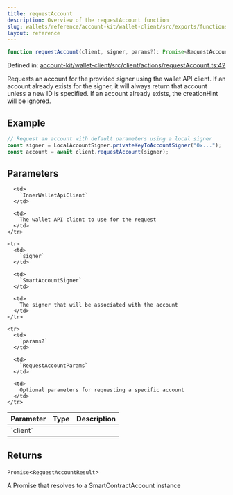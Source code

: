 ```yaml
---
title: requestAccount
description: Overview of the requestAccount function
slug: wallets/reference/account-kit/wallet-client/src/exports/functions/requestAccount
layout: reference
---
```


```ts
function requestAccount(client, signer, params?): Promise<RequestAccountResult>;
```

Defined in: [account-kit/wallet-client/src/client/actions/requestAccount.ts:42](https://github.com/alchemyplatform/aa-sdk/blob/5b9429f0f16dcd4ff822527b8de589e19e88faa7/account-kit/wallet-client/src/client/actions/requestAccount.ts#L42)

Requests an account for the provided signer using the wallet API client.
If an account already exists for the signer, it will always return that account unless a new ID is specified.
If an account already exists, the creationHint will be ignored.

## Example

```ts
// Request an account with default parameters using a local signer
const signer = LocalAccountSigner.privateKeyToAccountSigner("0x...");
const account = await client.requestAccount(signer);
```

## Parameters

<table>
  <thead>
    <tr>
      <th align="left">Parameter</th>
      <th align="left">Type</th>
      <th align="left">Description</th>
    </tr>
  </thead>

  <tbody>
    <tr>
      <td>
        `client`
      </td>

      <td>
        `InnerWalletApiClient`
      </td>

      <td>
        The wallet API client to use for the request
      </td>
    </tr>

    <tr>
      <td>
        `signer`
      </td>

      <td>
        `SmartAccountSigner`
      </td>

      <td>
        The signer that will be associated with the account
      </td>
    </tr>

    <tr>
      <td>
        `params?`
      </td>

      <td>
        `RequestAccountParams`
      </td>

      <td>
        Optional parameters for requesting a specific account
      </td>
    </tr>

  </tbody>
</table>

## Returns

`Promise`\<`RequestAccountResult`>

A Promise that resolves to a SmartContractAccount instance
